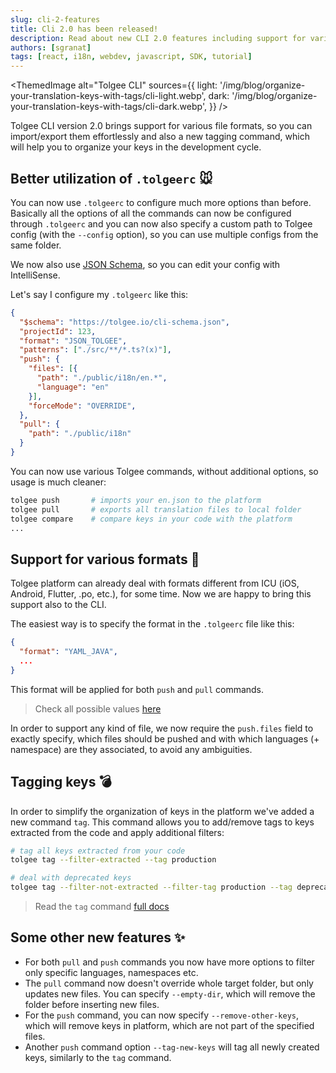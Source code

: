 ```yaml
---
slug: cli-2-features
title: Cli 2.0 has been released!
description: Read about new CLI 2.0 features including support for various formats and new tagging command.
authors: [sgranat]
tags: [react, i18n, webdev, javascript, SDK, tutorial]
---
```



<ThemedImage
  alt="Tolgee CLI"
  sources={{
    light: '/img/blog/organize-your-translation-keys-with-tags/cli-light.webp',
    dark: '/img/blog/organize-your-translation-keys-with-tags/cli-dark.webp',
  }}
/>

Tolgee CLI version 2.0 brings support for various file formats, so you can import/export them effortlessly and also a new tagging command, which will help you to organize your keys in the development cycle.


<!-- truncate-->

## Better utilization of `.tolgeerc` 🐭

You can now use `.tolgeerc` to configure much more options than before. Basically all the options of all the commands can now be configured through `.tolgeerc` and you can now also specify a custom path to Tolgee config (with the `--config` option), so you can use multiple configs from the same folder.

We now also use [JSON Schema](https://json-schema.org/), so you can edit your config with IntelliSense.

Let's say I configure my `.tolgeerc` like this:

```json
{
  "$schema": "https://tolgee.io/cli-schema.json",
  "projectId": 123,
  "format": "JSON_TOLGEE",
  "patterns": ["./src/**/*.ts?(x)"],
  "push": {
    "files": [{
      "path": "./public/i18n/en.*",
      "language": "en"
    }],
    "forceMode": "OVERRIDE",
  },
  "pull": {
    "path": "./public/i18n"
  }
}
```

You can now use various Tolgee commands, without additional options, so usage is much cleaner:

```bash
tolgee push       # imports your en.json to the platform
tolgee pull       # exports all translation files to local folder
tolgee compare    # compare keys in your code with the platform
...
```

## Support for various formats 🚀

Tolgee platform can already deal with formats different from ICU (iOS, Android, Flutter, .po, etc.), for some time. Now we are happy to bring this support also to the CLI.

The easiest way is to specify the format in the `.tolgeerc` file like this:

```json
{
  "format": "YAML_JAVA",
  ...
}
```

This format will be applied for both `push` and `pull` commands.

> Check all possible values [here](https://tolgee.io/tolgee-cli/project-configuration#format)

In order to support any kind of file, we now require the `push.files` field to exactly specify, which files should be pushed and with which languages (+ namespace) are they associated, to avoid any ambiguities.

## Tagging keys 💣

In order to simplify the organization of keys in the platform we've added a new command `tag`. This command allows you to add/remove tags to keys extracted from the code and apply additional filters:

```sh
# tag all keys extracted from your code
tolgee tag --filter-extracted --tag production

# deal with deprecated keys
tolgee tag --filter-not-extracted --filter-tag production --tag deprecated --untag production
```

> Read the `tag` command [full docs](https://tolgee.io/tolgee-cli/extraction/tagging-keys)

## Some other new features ✨

 - For both `pull` and `push` commands you now have more options to filter only specific languages, namespaces etc.
 - The `pull` command now doesn't override whole target folder, but only updates new files. You can specify `--empty-dir`, which will remove the folder before inserting new files.
 - For the `push` command, you can now specify `--remove-other-keys`, which will remove keys in platform, which are not part of the specified files.
 - Another `push` command option `--tag-new-keys` will tag all newly created keys, similarly to the `tag` command.



